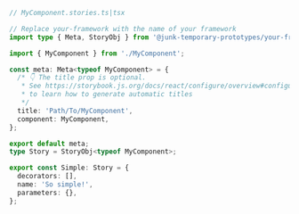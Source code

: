 ```ts
// MyComponent.stories.ts|tsx

// Replace your-framework with the name of your framework
import type { Meta, StoryObj } from '@junk-temporary-prototypes/your-framework';

import { MyComponent } from './MyComponent';

const meta: Meta<typeof MyComponent> = {
  /* 👇 The title prop is optional.
   * See https://storybook.js.org/docs/react/configure/overview#configure-story-loading
   * to learn how to generate automatic titles
   */
  title: 'Path/To/MyComponent',
  component: MyComponent,
};

export default meta;
type Story = StoryObj<typeof MyComponent>;

export const Simple: Story = {
  decorators: [],
  name: 'So simple!',
  parameters: {},
};
```
